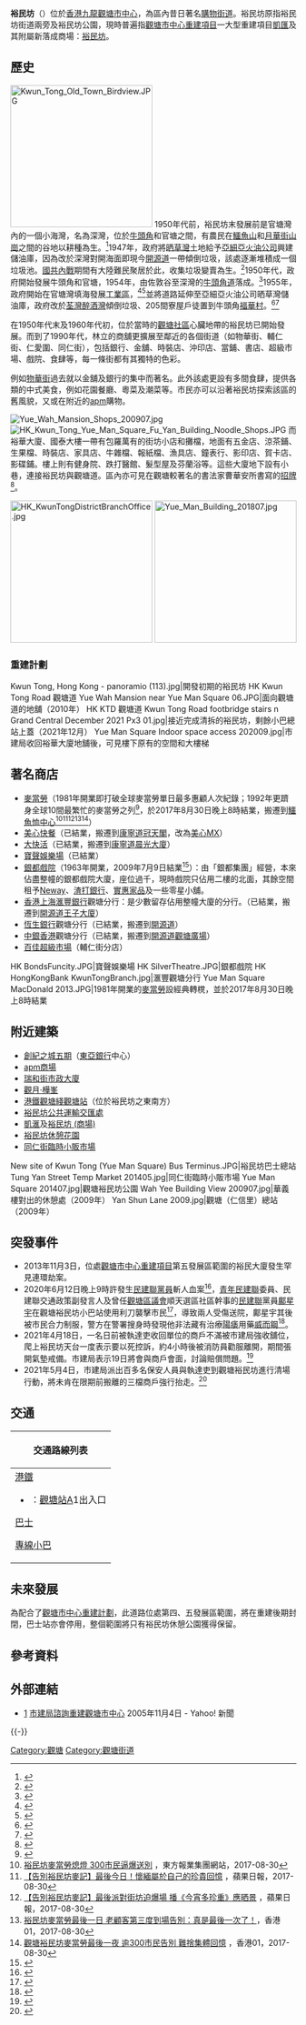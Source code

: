 {{Not|裕民中心}}
{{otheruses
|subject=香港一條街道
|other=同名商場
|裕民坊 (商場)
}}
{{Infobox Hong Kong Road
|中文街道名稱 = 裕民坊
|英文街道名稱 = Yue Man Square
|圖片        =  Yue Man Square 2006.jpg
|圖片寬度    =  290px
|圖片說明    =  裕民坊（2006年）
|路段總長度  =  0.23
|車速限制    =  50
|行車線數量  =  三線單程
|所在地區    =  [[觀塘區|觀塘區]]
|起點        =  [[同仁街|同仁街]]
|終點        =  [[康寧道|康寧道]]
|通車日期    = 
}}

'''裕民坊'''（{{lang-en|Yue Man Square}}）位於[[香港|香港]][[九龍|九龍]][[觀塘市中心|觀塘市中心]]，為區內昔日著名[[購物|購物]][[街道|街道]]。裕民坊原指裕民坊街道兩旁及裕民坊公園，現時普遍指[[觀塘市中心重建項目|觀塘市中心重建項目]]一大型重建項目[[凱匯|凱匯]]及其附屬新落成商場：[[裕民坊_(商場)|裕民坊]]。

==歷史==
[[File:Kwun_Tong_Old_Town_Birdview.JPG|250px]]
1950年代前，裕民坊末發展前是官塘灣內的一個小海灣，名為深灣，位於[[牛頭角|牛頭角]]和官塘之間，有農民在[[鱷魚山|鱷魚山]]和[[月華街|月華街山崗]]之間的谷地以耕種為生。<ref>{{Cite web|title=當局解釋收回官地承租人權利未剝奪批地收回亦得賠償覆種植會所請撤銷成命未能採納|url=https://mmis.hkpl.gov.hk/coverpage/-/coverpage/view?_coverpage_WAR_mmisportalportlet_hsf=%E7%89%9B%E9%A0%AD%E8%A7%92&_coverpage_WAR_mmisportalportlet_actual_q=%28%20%28%20allTermsMandatory%3A%28true%29%20OR+all_dc.title%3A%28%E7%89%9B%E9%A0%AD%E8%A7%92%29%20OR+all_dc.creator%3A%28%E7%89%9B%E9%A0%AD%E8%A7%92%29%20OR+all_dc.contributor%3A%28%E7%89%9B%E9%A0%AD%E8%A7%92%29%20OR+all_dc.subject%3A%28%E7%89%9B%E9%A0%AD%E8%A7%92%29%20OR+fulltext%3A%28%E7%89%9B%E9%A0%AD%E8%A7%92%29%20OR+all_dc.description%3A%28%E7%89%9B%E9%A0%AD%E8%A7%92%29%20%29%20%29&_coverpage_WAR_mmisportalportlet_sort_field=dc.publicationdate_bsort&p_r_p_-1078056564_c=QF757YsWv58JCjtBMMIqoqY2gBlYeyuE&_coverpage_WAR_mmisportalportlet_o=65&_coverpage_WAR_mmisportalportlet_sort_order=asc|author=華僑日報|date=1952-03-22}}</ref>1947年，政府將[[晒草灣|晒草灣]]土地給予[[亚细亚火油公司|亞細亞火油公司]]興建儲油庫，因為改於深灣對開海面即現今[[開源道|開源道]]一帶傾倒垃圾，該處逐漸堆積成一個垃圾池。[[國共內戰|國共內戰]]期間有大陸難民聚居於此，收集垃圾變賣為生。<ref>{{Cite web|title=官塘垃圾池改設在醉翁灣了使用垃圾填海不許闖入檢拾廢物|url=https://mmis.hkpl.gov.hk/coverpage/-/coverpage/view?_coverpage_WAR_mmisportalportlet_hsf=%E5%AE%98%E5%A1%98&p_r_p_-1078056564_c=QF757YsWv5%2FH7zGe%2FKF%2BFGL6RWOr4vtd&_coverpage_WAR_mmisportalportlet_o=116&_coverpage_WAR_mmisportalportlet_actual_q=%28%20%28%20allTermsMandatory%3A%28true%29%20OR+all_dc.title%3A%28%E5%AE%98%E5%A1%98%29%20OR+all_dc.creator%3A%28%E5%AE%98%E5%A1%98%29%20OR+all_dc.contributor%3A%28%E5%AE%98%E5%A1%98%29%20OR+all_dc.subject%3A%28%E5%AE%98%E5%A1%98%29%20OR+fulltext%3A%28%E5%AE%98%E5%A1%98%29%20OR+all_dc.description%3A%28%E5%AE%98%E5%A1%98%29%20%29%20%29&_coverpage_WAR_mmisportalportlet_sort_field=dc.publicationdate_bsort&_coverpage_WAR_mmisportalportlet_sort_order=asc|author=華僑日報|date=1955-10-27}}</ref>1950年代，政府開始發展牛頭角和官塘，1954年，由佐敦谷至深灣的[[牛頭角道|牛頭角道]]落成。<ref>{{Cite web|title=牛池灣至復華村馬路延長經牛頭角至官塘深灣|url=https://mmis.hkpl.gov.hk/coverpage/-/coverpage/view?_coverpage_WAR_mmisportalportlet_hsf=%E7%89%9B%E9%A0%AD%E8%A7%92&_coverpage_WAR_mmisportalportlet_actual_q=%28%20%28%20allTermsMandatory%3A%28true%29%20OR+all_dc.title%3A%28%E7%89%9B%E9%A0%AD%E8%A7%92%29%20OR+all_dc.creator%3A%28%E7%89%9B%E9%A0%AD%E8%A7%92%29%20OR+all_dc.contributor%3A%28%E7%89%9B%E9%A0%AD%E8%A7%92%29%20OR+all_dc.subject%3A%28%E7%89%9B%E9%A0%AD%E8%A7%92%29%20OR+fulltext%3A%28%E7%89%9B%E9%A0%AD%E8%A7%92%29%20OR+all_dc.description%3A%28%E7%89%9B%E9%A0%AD%E8%A7%92%29%20%29%20%29&_coverpage_WAR_mmisportalportlet_sort_field=dc.publicationdate_bsort&p_r_p_-1078056564_c=QF757YsWv58JCjtBMMIqovMkyRg5GUIT&_coverpage_WAR_mmisportalportlet_o=70&_coverpage_WAR_mmisportalportlet_sort_order=asc|author=華僑日報|date=1952-06-28}}</ref>1955年，政府開始在官塘灣填海發展[[觀塘工業區_(香港)|工業區]]，<ref>{{Cite web|title=九龍灣東岸官塘 大規模填海|url=https://mmis.hkpl.gov.hk/coverpage/-/coverpage/view?_coverpage_WAR_mmisportalportlet_hsf=%E5%AE%98%E5%A1%98&_coverpage_WAR_mmisportalportlet_actual_q=%28%20%28%20allTermsMandatory%3A%28true%29%20OR+all_dc.title%3A%28%E5%AE%98%E5%A1%98%29%20OR+all_dc.creator%3A%28%E5%AE%98%E5%A1%98%29%20OR+all_dc.contributor%3A%28%E5%AE%98%E5%A1%98%29%20OR+all_dc.subject%3A%28%E5%AE%98%E5%A1%98%29%20OR+fulltext%3A%28%E5%AE%98%E5%A1%98%29%20OR+all_dc.description%3A%28%E5%AE%98%E5%A1%98%29%20%29%20%29&_coverpage_WAR_mmisportalportlet_sort_field=dc.publicationdate_bsort&p_r_p_-1078056564_c=QF757YsWv59%2BV6f0mzlvpCQduOHW1Fqf&_coverpage_WAR_mmisportalportlet_o=27&_coverpage_WAR_mmisportalportlet_sort_order=asc|author=香港工商日報|date=1954-08-21}}</ref><ref>{{Cite web|title=荃灣官塘兩處填海設工業區官塘三年可成荃灣利用垃圾緩進|url=https://mmis.hkpl.gov.hk/coverpage/-/coverpage/view?_coverpage_WAR_mmisportalportlet_hsf=%E5%AE%98%E5%A1%98&_coverpage_WAR_mmisportalportlet_actual_q=%28%20%28%20allTermsMandatory%3A%28true%29%20OR+all_dc.title%3A%28%E5%AE%98%E5%A1%98%29%20OR+all_dc.creator%3A%28%E5%AE%98%E5%A1%98%29%20OR+all_dc.contributor%3A%28%E5%AE%98%E5%A1%98%29%20OR+all_dc.subject%3A%28%E5%AE%98%E5%A1%98%29%20OR+fulltext%3A%28%E5%AE%98%E5%A1%98%29%20OR+all_dc.description%3A%28%E5%AE%98%E5%A1%98%29%20%29%20%29&_coverpage_WAR_mmisportalportlet_sort_field=dc.publicationdate_bsort&p_r_p_-1078056564_c=QF757YsWv5%2FH7zGe%2FKF%2BFBu8mGBi8%2Bwu&_coverpage_WAR_mmisportalportlet_o=29&_coverpage_WAR_mmisportalportlet_sort_order=asc|author=華僑日報|date=1954-09-21}}</ref>並將道路延伸至亞細亞火油公司晒草灣儲油庫，政府改於[[荃灣|荃灣]][[醉酒灣|醉酒灣]]傾倒垃圾、205間寮屋戶徒置到牛頭角[[復華村|福華村]]。<ref>{{Cite web|title=官塘垃圾池窮民懇請恩恤救濟發出一篇哀鳴書|url=https://mmis.hkpl.gov.hk/coverpage/-/coverpage/view?_coverpage_WAR_mmisportalportlet_hsf=%E5%AE%98%E5%A1%98&_coverpage_WAR_mmisportalportlet_actual_q=%28%20%28%20allTermsMandatory%3A%28true%29%20OR+all_dc.title%3A%28%E5%AE%98%E5%A1%98%29%20OR+all_dc.creator%3A%28%E5%AE%98%E5%A1%98%29%20OR+all_dc.contributor%3A%28%E5%AE%98%E5%A1%98%29%20OR+all_dc.subject%3A%28%E5%AE%98%E5%A1%98%29%20OR+fulltext%3A%28%E5%AE%98%E5%A1%98%29%20OR+all_dc.description%3A%28%E5%AE%98%E5%A1%98%29%20%29%20%29&_coverpage_WAR_mmisportalportlet_sort_field=dc.publicationdate_bsort&p_r_p_-1078056564_c=QF757YsWv5%2FH7zGe%2FKF%2BFGs64RDJIkL9&_coverpage_WAR_mmisportalportlet_o=58&_coverpage_WAR_mmisportalportlet_sort_order=asc|author=華僑日報|date=1955-04-17}}</ref><ref>{{Cite web|title=牛頭角徙區闢成八百難民都獲到他們的新居|url=https://mmis.hkpl.gov.hk/coverpage/-/coverpage/view?_coverpage_WAR_mmisportalportlet_hsf=%E5%AE%98%E5%A1%98&_coverpage_WAR_mmisportalportlet_actual_q=%28%20%28%20allTermsMandatory%3A%28true%29%20OR+all_dc.title%3A%28%E5%AE%98%E5%A1%98%29%20OR+all_dc.creator%3A%28%E5%AE%98%E5%A1%98%29%20OR+all_dc.contributor%3A%28%E5%AE%98%E5%A1%98%29%20OR+all_dc.subject%3A%28%E5%AE%98%E5%A1%98%29%20OR+fulltext%3A%28%E5%AE%98%E5%A1%98%29%20OR+all_dc.description%3A%28%E5%AE%98%E5%A1%98%29%20%29%20%29&_coverpage_WAR_mmisportalportlet_sort_field=dc.publicationdate_bsort&p_r_p_-1078056564_c=QF757YsWv5%2FH7zGe%2FKF%2BFBdvCStbj1hf&_coverpage_WAR_mmisportalportlet_o=59&_coverpage_WAR_mmisportalportlet_sort_order=asc|author=工商晚報|date=1955-04-19}}</ref>

在1950年代末及1960年代初，位於當時的[[觀塘區|觀塘社區]]心臟地帶的裕民坊已開始發展。而到了1990年代，林立的商舖更擴展至鄰近的各個街道（如物華街、輔仁街、仁愛圍、同仁街），包括銀行、金舖、時裝店、沖印店、當鋪、書店、超級市場、戲院、食肆等，每一條街都有其獨特的色彩。

例如[[物華街|物華街]]過去就以金舖及銀行的集中而著名。此外該處更設有多間食肆，提供各類的中式美食，例如花園餐廳、粵菜及潮菜等。市民亦可以沿著裕民坊探索該區的舊風貌，又或在附近的[[apm_(香港)|apm]]購物。

[[File:Yue_Wah_Mansion_Shops_200907.jpg|right]]
[[File:HK_Kwun_Tong_Yue_Man_Square_Fu_Yan_Building_Noodle_Shops.JPG|thumb]]
而裕華大廈、國泰大樓一帶有包羅萬有的街坊小店和攤檔，地面有五金店、涼茶鋪、生果檔、時裝店、家具店、牛雜檔、報紙檔、漁具店、鐘表行、影印店、賀卡店、影碟鋪。樓上則有健身院、跌打醫館、髮型屋及芬蘭浴等。這些大廈地下設有小巷，連接裕民坊與觀塘道。區內亦可見在觀塘較著名的書法家曹華安所書寫的[[招牌|招牌]]<ref>{{Cite web|title=【再見裕民坊】老商戶拉閘交舖　義工拆招牌　留住觀塘書法家墨寶|url=https://www.hk01.com/18區新聞/300757/再見裕民坊-老商戶拉閘交舖-義工拆招牌-留住觀塘書法家墨寶|access-date=2022-04-05|author=黃文軒|date=2019-02-08|publisher=香港01}}</ref>。

[[File:HK_KwunTongDistrictBranchOffice.jpg|250px]]
[[File:Yue_Man_Building_201807.jpg|250px]]

===重建計劃===
{{see also|觀塘市中心重建項目}}

{{stack begin | align=center | clear=false | float=center}}
<gallery mode=packed heights=150px style="text-align:left">
Kwun Tong, Hong Kong - panoramio (113).jpg|開發初期的裕民坊
HK Kwun Tong Road 觀塘道 Yue Wah Mansion near Yue Man Square 06.JPG|面向觀塘道的地舖（2010年）
HK KTD 觀塘道 Kwun Tong Road footbridge stairs n Grand Central December 2021 Px3 01.jpg|接近完成清拆的裕民坊，剩餘小巴總站上蓋（2021年12月）
Yue Man Square Indoor space access 202009.jpg|市建局收回裕華大廈地舖後，可見樓下原有的空間和大樓梯
</gallery>
{{stack end}}

==著名商店==
*[[麥當勞|麥當勞]]（1981年開業即打破全球麥當勞單日最多惠顧人次紀錄；1992年更躋身全球10間最繁忙的麥當勞之列<ref>{{cite news|url=http://hk.apple.nextmedia.com/realtime/news/20170313/56421771|title=麥當勞證實撤出裕民坊 經典轉轉櫈無得留低|accessdate=2017-03-13|date=2017-03-13|work=蘋果日報|archive-date=2017-03-13|archive-url=https://web.archive.org/web/20170313160453/http://hk.apple.nextmedia.com/realtime/news/20170313/56421771|dead-url=no}}</ref>，於2017年8月30日晚上8時結業，搬遷到[[鱷魚恤中心|鱷魚恤中心]]<ref>[http://hk.on.cc/hk/bkn/cnt/news/20170830/bkn-20170830122748158-0830_00822_001.html 裕民坊麥當勞熄燈 300市民逼爆送別] {{Wayback|url=http://hk.on.cc/hk/bkn/cnt/news/20170830/bkn-20170830122748158-0830_00822_001.html |date=20170830075512 }}，東方報業集團網站，2017-08-30</ref><ref>[http://hk.apple.nextmedia.com/realtime/news/20170830/57146911 【告別裕民坊麥記】最後今日！懷緬屬於自己的珍貴回憶] {{Wayback|url=http://hk.apple.nextmedia.com/realtime/news/20170830/57146911 |date=20170901213927 }}，蘋果日報，2017-08-30</ref><ref>[http://hk.apple.nextmedia.com/realtime/news/20170830/57147071 【告別裕民坊麥記】最後派對街坊迫爆場 播《今宵多珍重》應晒景] {{Wayback|url=http://hk.apple.nextmedia.com/realtime/news/20170830/57147071 |date=20170902075252 }}，蘋果日報，2017-08-30</ref><ref>[https://www.hk01.com/港聞/115679/%E8%A3%95%E6%B0%91%E5%9D%8A%E9%BA%A5%E7%95%B6%E5%8B%9E%E6%9C%80%E5%BE%8C%E4%B8%80%E6%97%A5-%E8%80%81%E9%A1%A7%E5%AE%A2%E7%AC%AC%E4%B8%89%E5%BA%A6%E5%88%B0%E5%A0%B4%E5%91%8A%E5%88%A5-%E7%9C%9F%E6%98%AF%E6%9C%80%E5%BE%8C%E4%B8%80%E6%AC%A1%E4%BA%86- 裕民坊麥當勞最後一日 老顧客第三度到場告別：真是最後一次了！]，香港01，2017-08-30</ref><ref>[https://www.hk01.com/港聞/115807/%E8%A7%80%E5%A1%98%E8%A3%95%E6%B0%91%E5%9D%8A%E9%BA%A5%E7%95%B6%E5%8B%9E%E6%9C%80%E5%BE%8C%E4%B8%80%E5%A4%9C-%E9%80%BE300%E5%B8%82%E6%B0%91%E5%91%8A%E5%88%A5-%E9%9B%A3%E6%8D%A8%E9%9B%86%E9%AB%94%E5%9B%9E%E6%86%B6 觀塘裕民坊麥當勞最後一夜 逾300市民告別 難捨集體回憶] {{Wayback|url=https://www.hk01.com/%E6%B8%AF%E8%81%9E/115807/%E8%A7%80%E5%A1%98%E8%A3%95%E6%B0%91%E5%9D%8A%E9%BA%A5%E7%95%B6%E5%8B%9E%E6%9C%80%E5%BE%8C%E4%B8%80%E5%A4%9C-%E9%80%BE300%E5%B8%82%E6%B0%91%E5%91%8A%E5%88%A5-%E9%9B%A3%E6%8D%A8%E9%9B%86%E9%AB%94%E5%9B%9E%E6%86%B6 |date=20171024170621 }}，香港01，2017-08-30</ref>）
*[[美心快餐|美心快餐]]（已結業，搬遷到[[康寧道|康寧道]][[冠天閣|冠天閣]]，改為[[美心MX|美心MX]]）
*[[大快活|大快活]]（已結業，搬遷到[[康寧道|康寧道]][[晨光大廈|晨光大廈]]）
*[[寶聲娛樂場|寶聲娛樂場]]（已結業）
*[[銀都戲院|銀都戲院]]（1963年開業，2009年7月9日結業<ref>{{cite news|url=http://news.sina.com.hk/cgi-bin/nw/show.cgi/783/3/1/1198463/1.html|title=觀塘銀都悄然落幕|accessdate=2009-08-26|date=2009-08-26|work=明報|archive-url=https://web.archive.org/web/20090718104632/http://news.sina.com.hk/cgi-bin/nw/show.cgi/783/3/1/1198463/1.html|archive-date=2009-07-18|dead-url=yes}}</ref>）：由「銀都集團」經營，本來佔盡整幢的銀都戲院大廈，座位過千，現時戲院只佔用二樓的北面，其餘空間租予[[Neway|Neway]]、[[渣打銀行（香港）|渣打銀行]]、[[實惠|實惠家品]]及一些零星小舖。
*[[香港上海滙豐銀行|香港上海滙豐銀行]]觀塘分行：是少數留存佔用整幢大廈的分行。（已結業，搬遷到[[開源道|開源道]][[王子大廈|王子大廈]]）
*[[恆生銀行|恆生銀行]]觀塘分行（已結業，搬遷到[[開源道|開源道]]）
*[[中銀香港|中銀香港]]觀塘分行（已結業，搬遷到[[開源道|開源道]][[觀塘廣場|觀塘廣場]]）
*[[百佳超級市場|百佳超級市場]]（輔仁街分店）

{{stack begin | align=center | clear=false | float=center}}
<gallery mode=packed heights=150px style="text-align:center">
HK BondsFuncity.JPG|寶聲娛樂場
HK SilverTheatre.JPG|銀都戲院
HK HongKongBank KwunTongBranch.jpg|滙豐觀塘分行
Yue Man Square MacDonald 2013.JPG|1981年開業的[[麥當勞|麥當勞]]設經典轉櫈，並於2017年8月30日晚上8時結業
</gallery>
{{stack end}}

== 附近建築 ==
* [[創紀之城五期|創紀之城五期]]（[[東亞銀行|東亞銀行]]中心）
* [[apm商場|apm商場]]
* [[瑞和街市政大廈|瑞和街市政大廈]]
* [[觀月·樺峯|觀月·樺峯]]
* [[港鐵|港鐵]][[觀塘綫|觀塘綫]][[觀塘站|觀塘站]]（位於裕民坊之東南方）
* [[裕民坊公共運輸交匯處|裕民坊公共運輸交匯處]]
* [[凱滙|凱滙]]及[[裕民坊_(商場)|裕民坊 (商場)]]
* [[裕民坊休憩花園|裕民坊休憩花園]]
* [[同仁街臨時小販市場|同仁街臨時小販市場]]

<gallery mode="packed" heights="150px" style="text-align:center">
New site of Kwun Tong (Yue Man Square) Bus Terminus.JPG|裕民坊巴士總站
Tung Yan Street Temp Market 201405.jpg|同仁街臨時小販市場
Yue Man Square 201407.jpg|觀塘裕民坊公園
Wah Yee Building View 200907.jpg|華義樓對出的休憩處（2009年）
Yan Shun Lane 2009.jpg|觀塘（仁信里）總站（2009年）
</gallery>

== 突發事件 ==
* 2013年11月3日，位處[[觀塘市中心重建項目|觀塘市中心重建項目]]第五發展區範圍的裕民大廈發生罕見連環劫案。
* 2020年6月12日晚上9時許發生[[民建聯|民建聯黨員]]斬人血案<ref>{{cite web|title=民建聯前社區主任高喊“警察加油”揮刀衝入人群亂砍|url=http://www.rfi.fr/tw/%E6%B8%AF%E6%BE%B3%E5%8F%B0/20200613-%E6%B0%91%E5%BB%BA%E8%81%AF%E5%89%8D%E7%A4%BE%E5%8D%80%E4%B8%BB%E4%BB%BB%E9%AB%98%E5%96%8A-%E8%AD%A6%E5%AF%9F%E5%8A%A0%E6%B2%B9-%E6%8F%AE%E5%88%80%E8%A1%9D%E5%85%A5%E4%BA%BA%E7%BE%A4%E4%BA%82%E7%A0%8D|website=法國國際廣播電台|accessdate=2020-06-13|archive-date=2020-06-14|archive-url=https://web.archive.org/web/20200614003729/http://www.rfi.fr/tw/%E6%B8%AF%E6%BE%B3%E5%8F%B0/20200613-%E6%B0%91%E5%BB%BA%E8%81%AF%E5%89%8D%E7%A4%BE%E5%8D%80%E4%B8%BB%E4%BB%BB%E9%AB%98%E5%96%8A-%E8%AD%A6%E5%AF%9F%E5%8A%A0%E6%B2%B9-%E6%8F%AE%E5%88%80%E8%A1%9D%E5%85%A5%E4%BA%BA%E7%BE%A4%E4%BA%82%E7%A0%8D|dead-url=no}}</ref>，[[青年民建聯|青年民建聯]]委員、民建聯交通政策副發言人及曾任[[觀塘區議會|觀塘區議會]]順天選區社區幹事的[[民建聯|民建聯]]黨員[[鄺星宇_(政治人物)|鄺星宇]]在觀塘裕民坊小巴站使用利刀襲擊市民<ref name="mingpao-2020-06-12">{{cite news |title=白衣男觀塘斬人　消息：疑兇為民建聯前社區幹事鄺星宇 |url=https://news.mingpao.com/ins/%E6%B8%AF%E8%81%9E/article/20200612/s00001/1591977194211/%E7%99%BD%E8%A1%A3%E7%94%B7%E8%A7%80%E5%A1%98%E6%96%AC%E4%BA%BA-%E6%B6%88%E6%81%AF-%E7%96%91%E5%85%87%E7%82%BA%E6%B0%91%E5%BB%BA%E8%81%AF%E5%89%8D%E7%A4%BE%E5%8D%80%E5%B9%B9%E4%BA%8B%E9%84%BA%E6%98%9F%E5%AE%87 |accessdate=2020-06-15 |work=明報 |date=2020-06-12 |archive-date=2020-06-15 |archive-url=https://web.archive.org/web/20200615152314/https://news.mingpao.com/ins/%e6%b8%af%e8%81%9e/article/20200612/s00001/1591977194211/%e7%99%bd%e8%a1%a3%e7%94%b7%e8%a7%80%e5%a1%98%e6%96%ac%e4%ba%ba-%e6%b6%88%e6%81%af-%e7%96%91%e5%85%87%e7%82%ba%e6%b0%91%e5%bb%ba%e8%81%af%e5%89%8d%e7%a4%be%e5%8d%80%e5%b9%b9%e4%ba%8b%e9%84%ba%e6%98%9f%e5%ae%87 |dead-url=no }}</ref>，導致兩人受傷送院，鄺星宇其後被市民合力制服，警方在警署搜身時發現他非法藏有治療[[陽痿|陽痿]]用藥[[威而鋼|威而鋼]]<ref name="mingpao-2020-06-15">{{cite news |title=鄺星宇涉觀塘襲擊傷人藏壯陽藥　還押小欖候訊待索精神報告 |url=https://news.mingpao.com/ins/%E6%B8%AF%E8%81%9E/article/20200615/s00001/1592196801728/%E9%84%BA%E6%98%9F%E5%AE%87%E6%B6%89%E8%A7%80%E5%A1%98%E8%A5%B2%E6%93%8A%E5%82%B7%E4%BA%BA%E8%97%8F%E5%A3%AF%E9%99%BD%E8%97%A5-%E9%82%84%E6%8A%BC%E5%B0%8F%E6%AC%96%E5%80%99%E8%A8%8A%E5%BE%85%E7%B4%A2%E7%B2%BE%E7%A5%9E%E5%A0%B1%E5%91%8A |accessdate=2020-06-15 |work=明報 |date=2020-06-15 |archive-date=2020-06-15 |archive-url=https://web.archive.org/web/20200615060516/https://news.mingpao.com/ins/%E6%B8%AF%E8%81%9E/article/20200615/s00001/1592196801728/%E9%84%BA%E6%98%9F%E5%AE%87%E6%B6%89%E8%A7%80%E5%A1%98%E8%A5%B2%E6%93%8A%E5%82%B7%E4%BA%BA%E8%97%8F%E5%A3%AF%E9%99%BD%E8%97%A5-%E9%82%84%E6%8A%BC%E5%B0%8F%E6%AC%96%E5%80%99%E8%A8%8A%E5%BE%85%E7%B4%A2%E7%B2%BE%E7%A5%9E%E5%A0%B1%E5%91%8A |dead-url=no }}</ref>。
*2021年4月18日，一名日前被執達吏收回單位的商戶不滿被市建局強收舖位，爬上裕民坊天台一度表示要以死控訴，約4小時後被消防員勸服離開，期間張開氣墊戒備。市建局表示19日將會與商戶會面，討論賠償問題。<ref>{{cite news |title=裕民坊商戶不滿被強收舖位危站天台控訴 市建局4hr後允安排見高層 |url=https://hk.appledaily.com/local/20210418/GX7R4INHD5HTLOIFW7PDBRZC7Q/ |accessdate=2021-04-18 |work=蘋果日報 |date=2021-04-18 |archive-date=2021-04-22 |archive-url=https://web.archive.org/web/20210422213210/https://hk.appledaily.com/local/20210418/GX7R4INHD5HTLOIFW7PDBRZC7Q/ |dead-url=yes }}</ref>
*2021年5月4日，市建局派出百多名保安人員與執達吏到觀塘裕民坊進行清場行動，將未肯在限期前搬離的三檔商戶強行抬走。<ref>{{cite news |title=【觀塘重建】裕民坊商戶自鎖鐵鏈留守　數十市建局保安抬走清場 |url=https://www.thestandnews.com/city/%E8%A7%80%E5%A1%98%E9%87%8D%E5%BB%BA-%E8%A3%95%E6%B0%91%E5%9D%8A%E5%95%86%E6%88%B6%E8%87%AA%E9%8E%96%E9%90%B5%E9%8F%88%E7%95%99%E5%AE%88-%E6%95%B8%E5%8D%81%E5%B8%82%E5%BB%BA%E5%B1%80%E4%BF%9D%E5%AE%89%E6%8A%AC%E8%B5%B0%E6%B8%85%E5%A0%B4/ |accessdate=2021-05-04 |work=立場新聞 |date=2021-05-04 |archive-date=2021-05-04 |archive-url=https://web.archive.org/web/20210504045532/https://www.thestandnews.com/city/%E8%A7%80%E5%A1%98%E9%87%8D%E5%BB%BA-%E8%A3%95%E6%B0%91%E5%9D%8A%E5%95%86%E6%88%B6%E8%87%AA%E9%8E%96%E9%90%B5%E9%8F%88%E7%95%99%E5%AE%88-%E6%95%B8%E5%8D%81%E5%B8%82%E5%BB%BA%E5%B1%80%E4%BF%9D%E5%AE%89%E6%8A%AC%E8%B5%B0%E6%B8%85%E5%A0%B4/ |dead-url=no }}</ref>

== 交通 ==
{| class="mw-collapsible mw-collapsed wikitable" style="background:white; margin: 0 auto; width: auto;"  
! 交通路線列表
|-
|
;[[港鐵|港鐵]]
*{{港鐵路線標誌|KTL}}：[[觀塘站|觀塘站]]A1出入口
;[[香港巴士|巴士]]
{{九龍新界巴士簡單列表|1A|13D|13M|13P|14B|16M|23M|89|89B|89X|95M|889|N293}}
{{過海隧道巴士簡單列表|606|606A|606X|619|619P|641|N619}}
;[[香港小型巴士|專線小巴]]
{{港島專線小巴簡單列表|61}}
|}

== 未來發展 ==
為配合了[[觀塘市中心重建計劃|觀塘市中心重建計劃]]，此道路位處第四、五發展區範圍，將在重建後期封閉，巴士站亦會停用，整個範圍將只有裕民坊休憩公園獲得保留。

==參考資料==
{{reflist|30em}}

==外部連結==
{{commonscat|Yue Man Square}}
*[http://hk.news.yahoo.com/051104/12/1ie5d.html] [[香港市區重建局|市建局]][https://web.archive.org/web/20070518233836/http://app.hkatvnews.com/content/2006/07/20/atvnews_92284.html  諮詢重建觀塘市中心] 2005年11月4日 - Yahoo! 新聞

{{-}}
{{香港廣場}}
[[Category:觀塘|Category:觀塘]]
[[Category:觀塘街道|Category:觀塘街道]]